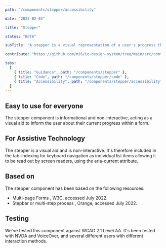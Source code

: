 ```yaml
---
path: "/components/stepper/accessibility"

date: "2023-02-03"

title: "Stepper"

status: "BETA"

subTitle: "A stepper is a visual representation of a user's progress through a predefined set of steps in a linear process."

contribute: "https://github.com/mi6/ic-design-system/tree/main/src/content/structured/components/stepper"

tabs:
  [
    { title: "Guidance", path: "/components/stepper" },
    { title: "Code", path: "/components/stepper/code" },
    { title: "Accessibility", path: "/components/stepper/accessibility" },
  ]
---
```


## Easy to use for everyone

The stepper component is informational and non-interactive, acting as a visual aid to inform the user about their current progress within a form.

## For Assistive Technology

The stepper is a visual aid and is non-interactive. It's therefore included in the tab-indexing for keyboard navigation as individual list items allowing it to be read out by screen readers, using the aria-current attribute.

## Based on

The stepper component has been based on the following resources:

<ul>
  <li>
    <ic-link
      target="_blank"
      href="https://www.w3.org/WAI/tutorials/forms/multi-page/"
      rel="noreferer noopener nofollow"
    >
      Multi-page Forms
    </ic-link>
    , W3C, accessed July 2022.
  </li>
  <li>
    <ic-link
      target="_blank"
      href="https://a11y-guidelines.orange.com/en/web/components-examples/stepbar/"
      rel="noreferer noopener nofollow"
    >
      Stepbar or multi-step process
    </ic-link>
    , Orange, accessed July 2022.
  </li>
</ul>

## Testing

We've tested this component against WCAG 2.1 Level AA. It's been tested with NVDA and VoiceOver, and several different users with different interaction methods.
